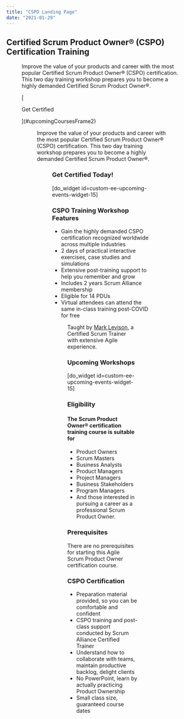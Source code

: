 ```yaml
---
title: "CSPO Landing Page"
date: "2021-01-29"
---
```




## Certified Scrum Product Owner® (CSPO) Certification Training

<Figure
  src={RatingsJpg}
  alt=""
  caption=""
/>


Improve the value of your products and career with the most popular Certified Scrum Product Owner® (CSPO) certification. This two day training workshop prepares you to become a highly demanded Certified Scrum Product Owner®.

[

Get Certified

](#upcomingCoursesFrame2)

<Figure
  src={SaCspo600}
  alt="Certified ScrumMaster Scrum Alliance seal"
  caption="Certified ScrumMaster Scrum Alliance seal"
/>


Improve the value of your products and career with the most popular Certified Scrum Product Owner® (CSPO) certification. This two day training workshop prepares you to become a highly demanded Certified Scrum Product Owner®.

<Figure
  src={SaCspo600}
  alt="Certified ScrumMaster Scrum Alliance seal"
  caption="Certified ScrumMaster Scrum Alliance seal"
/>


### Get Certified Today!

\[do\_widget id=custom-ee-upcoming-events-widget-15\]

### CSPO Training Workshop Features

- Gain the highly demanded CSPO certification recognized worldwide across multiple industries
- 2 days of practical interactive exercises, case studies and simulations
- Extensive post-training support to help you remember and grow
- Includes 2 years Scrum Alliance membership
- Eligible for 14 PDUs
- Virtual attendees can attend the same in-class training post-COVID for free

<Figure
  src={ScrumAllianceSealCst600x6001}
  alt="Certified ScrumMaster Scrum Alliance seal"
  caption="Certified ScrumMaster Scrum Alliance seal"
/>


Taught by [Mark Levison](external:https://www.scrumalliance.org/community/profile/mlevison), a Certified Scrum Trainer with extensive Agile experience.

### Upcoming Workshops

\[do\_widget id=custom-ee-upcoming-events-widget-15\]

### Eligibility

#### The Scrum Product Owner® certification training course is suitable for

- Product Owners
- Scrum Masters
- Business Analysts
- Product Managers
- Project Managers
- Business Stakeholders
- Program Managers
- And those interested in pursuing a career as a professional Scrum Product Owner.

### Prerequisites

There are no prerequisites for starting this Agile Scrum Product Owner certification course.

### CSPO Certification

- Preparation material provided, so you can be comfortable and confident
- CSPO training and post-class support conducted by Scrum Alliance Certified Trainer
- Understand how to collaborate with teams, maintain productive backlog, delight clients
- No PowerPoint, learn by actually practicing Product Ownership
- Small class size, guaranteed course dates
